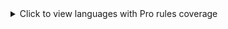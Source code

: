 <details>
    <summary>Click to view languages with Pro rules coverage</summary>
    - C and C++
    - C#
    - Go
    - Java
    - JavaScript
    - JSX
    - Kotlin
    - PHP
    - Python
    - Ruby
    - Rust
    - Swift
    - TypeScript
</details>
